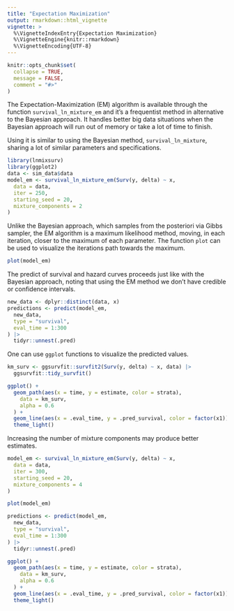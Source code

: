 ```yaml
---
title: "Expectation Maximization"
output: rmarkdown::html_vignette
vignette: >
  %\VignetteIndexEntry{Expectation Maximization}
  %\VignetteEngine{knitr::rmarkdown}
  %\VignetteEncoding{UTF-8}
---
```


```r
knitr::opts_chunk$set(
  collapse = TRUE,
  message = FALSE,
  comment = "#>"
)
```

The Expectation-Maximization (EM) algorithm is available through the function `survival_ln_mixture_em` and it's a frequentist method in alternative to the Bayesian approach. It handles better big data situations when the Bayesian approach will run out of memory or take a lot of time to finish.

Using it is similar to using the Bayesian method, `survival_ln_mixture`, sharing a lot of similar parameters and specifications.

```r
library(lnmixsurv)
library(ggplot2)
data <- sim_data$data
model_em <- survival_ln_mixture_em(Surv(y, delta) ~ x,
  data = data,
  iter = 250,
  starting_seed = 20,
  mixture_components = 2
)
```

Unlike the Bayesian approach, which samples from the posteriori via Gibbs sampler, the EM algorithm is a maximum likelihood method, moving, in each iteration, closer to the maximum of each parameter. The function `plot` can be used to visualize the iterations path towards the maximum.

```r
plot(model_em)
```

The predict of survival and hazard curves proceeds just like with the Bayesian approach, noting that using the EM method we don't have credible or confidence intervals.

```r
new_data <- dplyr::distinct(data, x)
predictions <- predict(model_em,
  new_data,
  type = "survival",
  eval_time = 1:300
) |>
  tidyr::unnest(.pred)
```

One can use `ggplot` functions to visualize the predicted values.

```r
km_surv <- ggsurvfit::survfit2(Surv(y, delta) ~ x, data) |>
  ggsurvfit::tidy_survfit()

ggplot() +
  geom_path(aes(x = time, y = estimate, color = strata),
    data = km_surv,
    alpha = 0.6
  ) +
  geom_line(aes(x = .eval_time, y = .pred_survival, color = factor(x1)), data = predictions) +
  theme_light()
```

Increasing the number of mixture components may produce better estimates.

```r
model_em <- survival_ln_mixture_em(Surv(y, delta) ~ x,
  data = data,
  iter = 300,
  starting_seed = 20,
  mixture_components = 4
)

plot(model_em)
```

```r
predictions <- predict(model_em,
  new_data,
  type = "survival",
  eval_time = 1:300
) |>
  tidyr::unnest(.pred)

ggplot() +
  geom_path(aes(x = time, y = estimate, color = strata),
    data = km_surv,
    alpha = 0.6
  ) +
  geom_line(aes(x = .eval_time, y = .pred_survival, color = factor(x1)), data = predictions) +
  theme_light()
```
